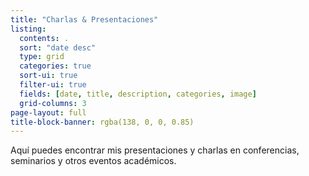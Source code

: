 ```yaml
---
title: "Charlas & Presentaciones"
listing:
  contents: .
  sort: "date desc"
  type: grid
  categories: true
  sort-ui: true
  filter-ui: true
  fields: [date, title, description, categories, image]
  grid-columns: 3
page-layout: full
title-block-banner: rgba(138, 0, 0, 0.85)
---
```


Aquí puedes encontrar mis presentaciones y charlas en conferencias, seminarios y otros eventos académicos.

